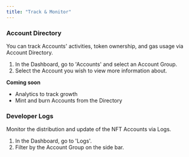 ```yaml
---
title: "Track & Monitor"
---
```


### Account Directory

You can track Accounts' activities, token ownership, and gas usage via Account Directory.

1. In the Dashboard, go to 'Accounts' and select an Account Group.
2. Select the Account you wish to view more information about.

**Coming soon**
- Analytics to track growth
- Mint and burn Accounts from the Directory

### Developer Logs

Monitor the distribution and update of the NFT Accounts via Logs.

1. In the Dashboard, go to 'Logs'.
2. Filter by the Account Group on the side bar.